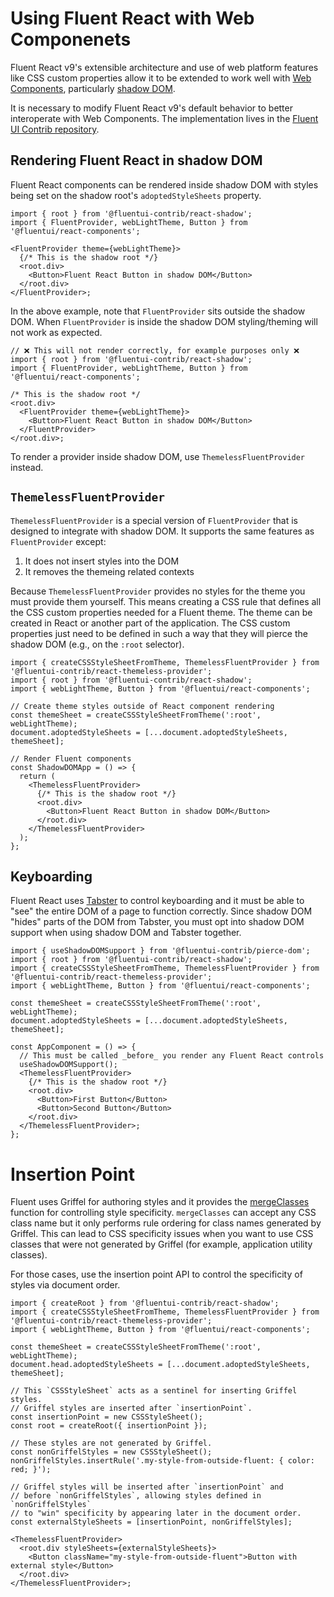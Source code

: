 
<Meta title="Concepts/Developer/Web Components Interop/Using Fluent React with Web Components" />

# Using Fluent React with Web Componenets

Fluent React v9's extensible architecture and use of web platform features like CSS custom properties
allow it to be extended to work well with [Web Components](https://developer.mozilla.org/en-US/docs/Web/API/Web_components),
particularly [shadow DOM](https://developer.mozilla.org/en-US/docs/Web/API/Web_components/Using_shadow_DOM).

It is necessary to modify Fluent React v9's default behavior to better interoperate with Web Components. The
implementation lives in the [Fluent UI Contrib repository](https://github.com/microsoft/fluentui-contrib).

## Rendering Fluent React in shadow DOM

Fluent React components can be rendered inside shadow DOM with styles being set on the shadow root's `adoptedStyleSheets`
property.

```tsx
import { root } from '@fluentui-contrib/react-shadow';
import { FluentProvider, webLightTheme, Button } from '@fluentui/react-components';

<FluentProvider theme={webLightTheme}>
  {/* This is the shadow root */}
  <root.div>
    <Button>Fluent React Button in shadow DOM</Button>
  </root.div>
</FluentProvider>;
```

In the above example, note that `FluentProvider` sits outside the shadow DOM. When `FluentProvider` is inside the shadow
DOM styling/theming will not work as expected.

```tsx
// ❌ This will not render correctly, for example purposes only ❌
import { root } from '@fluentui-contrib/react-shadow';
import { FluentProvider, webLightTheme, Button } from '@fluentui/react-components';

/* This is the shadow root */
<root.div>
  <FluentProvider theme={webLightTheme}>
    <Button>Fluent React Button in shadow DOM</Button>
  </FluentProvider>
</root.div>;
```

To render a provider inside shadow DOM, use `ThemelessFluentProvider` instead.

## `ThemelessFluentProvider`

`ThemelessFluentProvider` is a special version of `FluentProvider` that is designed to integrate with
shadow DOM. It supports the same features as `FluentProvider` except:

1. It does not insert styles into the DOM
2. It removes the themeing related contexts

Because `ThemelessFluentProvider` provides no styles for the theme you must provide them yourself.
This means creating a CSS rule that defines all the CSS custom properties needed for a Fluent theme.
The theme can be created in React or another part of the application. The CSS custom properties just need to be
defined in such a way that they will pierce the shadow DOM (e.g., on the `:root` selector).

```tsx
import { createCSSStyleSheetFromTheme, ThemelessFluentProvider } from '@fluentui-contrib/react-themeless-provider';
import { root } from '@fluentui-contrib/react-shadow';
import { webLightTheme, Button } from '@fluentui/react-components';

// Create theme styles outside of React component rendering
const themeSheet = createCSSStyleSheetFromTheme(':root', webLightTheme);
document.adoptedStyleSheets = [...document.adoptedStyleSheets, themeSheet];

// Render Fluent components
const ShadowDOMApp = () => {
  return (
    <ThemelessFluentProvider>
      {/* This is the shadow root */}
      <root.div>
        <Button>Fluent React Button in shadow DOM</Button>
      </root.div>
    </ThemelessFluentProvider>
  );
};
```

## Keyboarding

Fluent React uses [Tabster](https://tabster.io/) to control keyboarding and it must be able to "see" the entire DOM
of a page to function correctly. Since shadow DOM "hides" parts of the DOM from Tabster, you must opt into
shadow DOM support when using shadow DOM and Tabster together.

```tsx
import { useShadowDOMSupport } from '@fluentui-contrib/pierce-dom';
import { root } from '@fluentui-contrib/react-shadow';
import { createCSSStyleSheetFromTheme, ThemelessFluentProvider } from '@fluentui-contrib/react-themeless-provider';
import { webLightTheme, Button } from '@fluentui/react-components';

const themeSheet = createCSSStyleSheetFromTheme(':root', webLightTheme);
document.adoptedStyleSheets = [...document.adoptedStyleSheets, themeSheet];

const AppComponent = () => {
  // This must be called _before_ you render any Fluent React controls
  useShadowDOMSupport();
  <ThemelessFluentProvider>
    {/* This is the shadow root */}
    <root.div>
      <Button>First Button</Button>
      <Button>Second Button</Button>
    </root.div>
  </ThemelessFluentProvider>;
};
```

# Insertion Point

Fluent uses Griffel for authoring styles and it provides the [mergeClasses](https://griffel.js.org/react/api/merge-classes)
function for controlling style specificity. `mergeClasses` can accept any CSS class name but it only performs rule ordering
for class names generated by Griffel. This can lead to CSS specificity issues when you want to use CSS classes that were
not generated by Griffel (for example, application utility classes).

For those cases, use the insertion point API to control the specificity of styles via document order.

```tsx
import { createRoot } from '@fluentui-contrib/react-shadow';
import { createCSSStyleSheetFromTheme, ThemelessFluentProvider } from '@fluentui-contrib/react-themeless-provider';
import { webLightTheme, Button } from '@fluentui/react-components';

const themeSheet = createCSSStyleSheetFromTheme(':root', webLightTheme);
document.head.adoptedStyleSheets = [...document.adoptedStyleSheets, themeSheet];

// This `CSSStyleSheet` acts as a sentinel for inserting Griffel styles.
// Griffel styles are inserted after `insertionPoint`.
const insertionPoint = new CSSStyleSheet();
const root = createRoot({ insertionPoint });

// These styles are not generated by Griffel.
const nonGriffelStyles = new CSSStyleSheet();
nonGriffelStyles.insertRule('.my-style-from-outside-fluent: { color: red; }');

// Griffel styles will be inserted after `insertionPoint` and
// before `nonGriffelStyles`, allowing styles defined in `nonGriffelStyles`
// to "win" specificity by appearing later in the document order.
const externalStyleSheets = [insertionPoint, nonGriffelStyles];

<ThemelessFluentProvider>
  <root.div styleSheets={externalStyleSheets}>
    <Button className="my-style-from-outside-fluent">Button with external style</Button>
  </root.div>
</ThemelessFluentProvider>;
```
